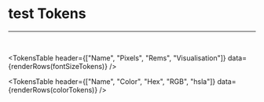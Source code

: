 
# test Tokens

---

<br />

<TokensTable
  header={["Name", "Pixels", "Rems", "Visualisation"]}
  data={renderRows(fontSizeTokens)}
/>

<TokensTable
  header={["Name", "Color", "Hex", "RGB", "hsla"]}
  data={renderRows(colorTokens)}
/>
